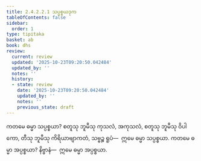 ```yaml
---
title: 2.4.2.2.1 သပ္ပစ္စယဒုက
tableOfContents: false
sidebar:
  order: 1
type: tipitaka
basket: ab
book: dhs
review:
  current: review
  updated: '2025-10-23T09:20:50.042484'
  updated_by: ''
  notes: ''
  history:
  - state: review
    date: '2025-10-23T09:20:50.042484'
    updated_by: ''
    notes: ''
    previous_state: draft
---
```



<ReviewStatus review={frontmatter.review} showDetails={true} />

<HypothesisAnnotation frontmatter={frontmatter} />

<DynamicBreadcrumb />

<Division number="1453" book="dhs" e="ch" v="29" p="277">

<Paragraph number="2163" book="dhs">
ကတမေ ဓမ္မာ သပ္ပစ္စယာ? စတူသု ဘူမီသု ကုသလံ, အကုသလံ, စတူသု ဘူမီသု ဝိပါကော, တီသု ဘူမီသု ကိရိယာဗျာကတံ, သဗ္ဗဉ္စ ရူပံ—  ဣမေ ဓမ္မာ သပ္ပစ္စယာ.
</Paragraph>

</Division>
<Division number="1454" book="dhs" e="ch" v="29" p="277">

<Paragraph number="2164" book="dhs">
ကတမေ ဓမ္မာ အပ္ပစ္စယာ? နိဗ္ဗာနံ—  ဣမေ ဓမ္မာ အပ္ပစ္စယာ.
</Paragraph>
</Division>